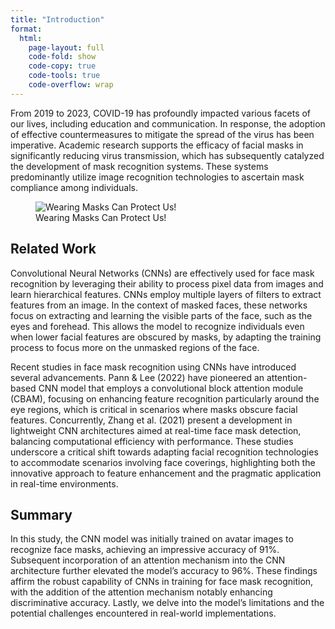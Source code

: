 ```yaml
---
title: "Introduction"
format:
  html:
    page-layout: full
    code-fold: show
    code-copy: true
    code-tools: true
    code-overflow: wrap
---
```


From 2019 to 2023, COVID-19 has profoundly impacted various facets of our lives, including education and communication. In response, the adoption of effective countermeasures to mitigate the spread of the virus has been imperative. Academic research supports the efficacy of facial masks in significantly reducing virus transmission, which has subsequently catalyzed the development of mask recognition systems. These systems predominantly utilize image recognition technologies to ascertain mask compliance among individuals.

![Wearing Masks Can Protect Us!](pictures/face_mask.png)

## Related Work

Convolutional Neural Networks (CNNs) are effectively used for face mask recognition by leveraging their ability to process pixel data from images and learn hierarchical features. CNNs employ multiple layers of filters to extract features from an image. In the context of masked faces, these networks focus on extracting and learning the visible parts of the face, such as the eyes and forehead. This allows the model to recognize individuals even when lower facial features are obscured by masks, by adapting the training process to focus more on the unmasked regions of the face.

Recent studies in face mask recognition using CNNs have introduced several advancements. Pann & Lee (2022) have pioneered an attention-based CNN model that employs a convolutional block attention module (CBAM), focusing on enhancing feature recognition particularly around the eye regions, which is critical in scenarios where masks obscure facial features. Concurrently, Zhang et al. (2021) present a development in lightweight CNN architectures aimed at real-time face mask detection, balancing computational efficiency with performance. These studies underscore a critical shift towards adapting facial recognition technologies to accommodate scenarios involving face coverings, highlighting both the innovative approach to feature enhancement and the pragmatic application in real-time environments.


## Summary

In this study, the CNN model was initially trained on avatar images to recognize face masks, achieving an impressive accuracy of 91%. Subsequent incorporation of an attention mechanism into the CNN architecture further elevated the model's accuracy to 96%. These findings affirm the robust capability of CNNs in training for face mask recognition, with the addition of the attention mechanism notably enhancing discriminative accuracy. Lastly, we delve into the model’s limitations and the potential challenges encountered in real-world implementations.



